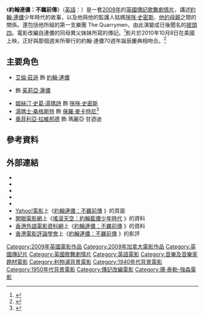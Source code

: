 {{noteTA
|T=zh-tw:搖滾天空：約翰藍儂少年時代; zh-hk:約翰連儂：不羈前傳; zh-mo:約翰連儂：不羈前傳;
|G1=Movie
|G2=Show
|1=zh-tw:搖滾天空：約翰藍儂少年時代; zh-hk:約翰連儂：不羈前傳; zh-mo:約翰連儂：不羈前傳;
}}

{{Infobox film
| name           = 約翰連儂：不羈前傳
| original_name  = {{lang|en|''Nowhere Boy''}}
| image          = Nowhere Boy 2009 (HK film poster).jpg
| alt            =
| caption        = 電影海報
| director       = [[薩姆·泰勒-約翰遜|薩姆·泰勒-伍德]]
| producer       = {{Plainlist|
* Robert Bernstein
* {{tsl|en|Douglas Rae (TV executive)|杜格拉斯·拉爾}}}}
| screenplay     = {{tsl|en|Matt Greenhalgh|麥特·葛林賀}}
| based on       = 
| starring       = {{Plainlist|
* [[艾倫·莊遜|艾倫·莊遜]]
* [[湯瑪士·桑格斯特|湯瑪士·桑格斯特]]
* [[姬絲汀·史葛·湯瑪絲|姬絲汀·史葛·湯瑪詩]]
* {{tsl|en|Anne-Marie Duff|安妮-瑪麗·杜芙}}}}
| music          = {{Plainlist|
* Alison Goldfrapp
* Will Gregory}}
| cinematography = [[薜密斯·麥加域|薜密斯·麥加域]]<ref name="dailymail-thomas" />
| editing        = Lisa Gunning
| production companies = {{Plainlist|
* Ecosse Films
* [[Film4|Film4]]
* HanWay Films
* UK Film Council}}
| distributor    = {{Plainlist|
* Icon Productions {{small|(英國)}}
* [[溫斯坦影業|溫斯坦影業]] {{small|(美國)}}}}
| released       = {{Film date|2009|10|29|[[倫敦影展|倫敦]]|2009|12|26}}
| runtime        = 97分鐘<!--Theatrical runtime: 97:36--><ref>{{cite web | url=http://bbfc.co.uk/releases/nowhere-boy-2009-0 | title=''NOWHERE BOY'' (15) | work=[[British_Board_of_Film_Classification|British Board of Film Classification]] | date=2009-11-12 | accessdate=2015-02-02 | archive-date=2015-02-03 | archive-url=https://web.archive.org/web/20150203021109/http://bbfc.co.uk/releases/nowhere-boy-2009-0 | dead-url=no }}</ref>
| country        = {{UK}}<br />{{CAN}}
| language       = [[英語|英語]]
| budget         = [[英鎊|₤]]1,235,500<ref name="grant-bbc">{{cite news|url=http://news.bbc.co.uk/2/hi/entertainment/7513589.stm|title=Lennon childhood film gets grant|date=2008-07-18|publisher=[[BBC_News_Online|BBC News Online]]|accessdate=2009-03-05|archive-date=2021-01-15|archive-url=https://web.archive.org/web/20210115155005/http://news.bbc.co.uk/2/hi/entertainment/7513589.stm|dead-url=no}}</ref><ref name="uk-film-council-funding">{{cite news|url=http://www.ukfilmcouncil.org.uk/news?show=15182&page=1&step=10|title=Urban western Harry Brown, Lennon biopic Nowhere Boy and psychological thriller 1939 receive UKFC Lottery funding|date=2009-02-10|publisher=UK Film Council|accessdate=2009-03-06|archive-date=2011-06-09|archive-url=https://web.archive.org/web/20110609204408/http://www.ukfilmcouncil.org.uk/news?show=15182&page=1&step=10|dead-url=yes}}</ref>
| gross          = [[USD|$]]6,413,733<ref>{{cite web | url=http://www.boxofficemojo.com/movies/?id=nowhereboy.htm | title=Nowhere Boy (2010) | work=[[Box_Office_Mojo|Box Office Mojo]] | publisher=[[Internet_Movie_Database|Internet Movie Database]] | date=2010-12-10 | accessdate=2015-02-02 | archive-date=2019-09-29 | archive-url=https://web.archive.org/web/20190929202603/https://www.boxofficemojo.com/movies/?id=nowhereboy.htm | dead-url=no }}</ref>
| tw_name       = 搖滾天空：約翰藍儂少年時代
| hk_name       = 約翰連儂：不羈前傳
| mo_name      = 約翰連儂：不羈前傳<ref>{{cite web|url=http://news.qoos.com/%E3%80%8A%E7%B4%84%E7%BF%B0%E9%80%A3%E5%84%82%EF%BC%9A%E4%B8%8D%E7%BE%88%E5%89%8D%E5%82%B3%E3%80%8B-1086474.html|title=《約翰連儂：不羈前傳》|access-date=2017-02-19|archive-date=2017-02-20|archive-url=https://web.archive.org/web/20170220094538/http://news.qoos.com/%E3%80%8A%E7%B4%84%E7%BF%B0%E9%80%A3%E5%84%82%EF%BC%9A%E4%B8%8D%E7%BE%88%E5%89%8D%E5%82%B3%E3%80%8B-1086474.html|dead-url=no}} [[Qoos|Qoos 新聞]]</ref>
}}
{{Portal box|電影|英國}}

《'''約翰連儂：不羈前傳'''》（[[英語|英語]]：{{lang|en|''Nowhere Boy''}}）是一套[[2009年電影|2009年]]的[[英國電影|英國]][[傳記片|傳記]][[歌舞片|歌舞]][[劇情片|劇情片]]，講述[[約翰·連儂|約翰·連儂]]少年時代的故事，以及他與他的監護人姑媽[[咪咪·史密斯|咪咪·史密斯]]、[[茱莉亞·列儂|他的母親]]之間的關係。還包括他所組的第一支樂團 The Quarrymen，由此演變成日後聞名的[[披頭四|披頭四]]。電影改編自連儂的同母異父妹妹{{tsl|en|Julia Baird|茱莉亞·貝德}}所寫的傳記。<ref name="guardian-imagine">{{cite news|url=http://www.guardian.co.uk/film/2008/jul/18/johnlennon.thebeatles|title=Imagine John Lennon's childhood: Nowhere Boy heads for big screen|last=Adetunji|first=Jo|date=2008-07-18|work=[[The_Guardian|The Guardian]]|accessdate=2009-03-05|location=London|archive-date=2012-01-03|archive-url=https://web.archive.org/web/20120103081115/http://www.guardian.co.uk/film/2008/jul/18/johnlennon.thebeatles|dead-url=no}}</ref>影片於2010年10月8日在美國上映，正好與那個週末所舉行的約翰·連儂70週年誕辰慶典相吻合。<ref>{{cite web|url=https://www.youtube.com/watch?v=OOZ1hF5CkpA|title=Nowhere Boy NEW! Official USA Trailer (2010)|publisher=[[YouTube|YouTube]]|date=2010-07-02|accessdate=2010-07-04|archive-date=2020-12-02|archive-url=https://web.archive.org/web/20201202044943/https://www.youtube.com/watch?v=OOZ1hF5CkpA|dead-url=no}}</ref>

== 主要角色 ==
* [[艾倫·莊遜|艾倫·莊遜]] 飾 [[約翰·連儂|約翰·連儂]]
* {{tsl|en|Anne-Marie Duff|安妮-瑪麗·杜芙}} 飾 [[茱莉亞·列儂|茱莉亞·蓮儂]]
* [[姬絲汀·史葛·湯瑪絲|姬絲汀·史葛·湯瑪詩]] 飾 [[咪咪·史密斯|咪咪·史密斯]]
* [[湯瑪士·桑格斯特|湯瑪士·桑格斯特]] 飾 [[保羅·麥卡特尼|保羅·麥卡特尼]]<ref name="dailymail-thomas">{{cite news|url=http://www.dailymail.co.uk/tvshowbiz/article-1144124/BAZ-BAMIGBOYE-Wouldnt-luvverly-Keira-Knightley-line-play-Eliza-Doolittle-new-film.html?ITO=1490|title=When it comes to the young Beatles, all you need is Thomas|date=2009-02-13|work=[[Daily_Mail|Daily Mail]]|accessdate=2009-03-05|location=London|first=Baz|last=Bamigboye|archive-date=2012-03-24|archive-url=https://www.webcitation.org/66PPRTu4t?url=http://www.dailymail.co.uk/tvshowbiz/article-1144124/BAZ-BAMIGBOYE-Wouldnt-luvverly-Keira-Knightley-line-play-Eliza-Doolittle-new-film.html?ITO=1490|dead-url=no}}</ref>
* [[奧菲利亞·拉維邦德|奧菲利亞·拉維邦德]] 飾 瑪麗亞·甘迺迪

== 參考資料 ==
{{reflist}}

==外部連結==
* {{IMDb title|1266029|約翰連儂：不羈前傳}}
* {{Amg movie|483329|約翰連儂：不羈前傳}}
* {{mojo title|nowhereboy|約翰連儂：不羈前傳}}
* {{rotten-tomatoes|nowhere_boy|約翰連儂：不羈前傳}}
* {{metacritic film|nowhere-boy|約翰連儂：不羈前傳}}
* [[雅虎香港|Yahoo!電影]]上《[https://movie.yahoo-leisure.hk/movie/details/16004 約翰連儂：不羈前傳] {{Wayback|url=https://movie.yahoo-leisure.hk/movie/details/16004 |date=20190920001723 }}》的頁面 {{zh-hk}}
* [[開眼電影網|開眼電影網]]上《[http://app2.atmovies.com.tw/film/fnen11266029/ 搖滾天空：約翰藍儂少年時代] {{Wayback|url=http://app2.atmovies.com.tw/film/fnen11266029/ |date=20200921134449 }}》的資料 {{zh-tw}}
* [[香港外語電影資料網|香港外語電影資料網]]上《[http://playitagain.info/site/2011/nowhere-boy/ 約翰連儂：不羈前傳] {{Wayback|url=http://playitagain.info/site/2011/nowhere-boy/ |date=20190916124613 }}》的資料 {{zh-hk}}
* [[香港電影評論學會|香港電影評論學會]]上《[http://www.filmcritics.org.hk/film-review/node/2015/08/12/%E3%80%8A%E7%B4%84%E7%BF%B0%E9%80%A3%E5%84%82%EF%BC%9A%E4%B8%8D%E7%BE%88%E5%89%8D%E5%82%B3%E3%80%8B-%E5%A4%A9%E6%89%8D%E6%98%AF%E9%80%99%E6%A8%A3%E8%82%B2%E6%88%90%E7%9A%84 約翰連儂：不羈前傳] {{Wayback|url=http://www.filmcritics.org.hk/film-review/node/2015/08/12/%E3%80%8A%E7%B4%84%E7%BF%B0%E9%80%A3%E5%84%82%EF%BC%9A%E4%B8%8D%E7%BE%88%E5%89%8D%E5%82%B3%E3%80%8B-%E5%A4%A9%E6%89%8D%E6%98%AF%E9%80%99%E6%A8%A3%E8%82%B2%E6%88%90%E7%9A%84 |date=20191010023236 }}》的影評 {{zh-hk}}

{{Sam Taylor-Johnson}}
{{DEFAULTSORT:Nowhere Boy}}
[[Category:2009年英國電影作品|Category:2009年英國電影作品]]
[[Category:2009年加拿大電影作品|Category:2009年加拿大電影作品]]
[[Category:英國傳記片|Category:英國傳記片]]
[[Category:英國歌舞劇情片|Category:英國歌舞劇情片]]
[[Category:英語電影|Category:英語電影]]
[[Category:音樂及音樂家題材電影|Category:音樂及音樂家題材電影]]
[[Category:利物浦背景電影|Category:利物浦背景電影]]
[[Category:1940年代背景電影|Category:1940年代背景電影]]
[[Category:1950年代背景電影|Category:1950年代背景電影]]
[[Category:傳記改編電影|Category:傳記改編電影]]
[[Category:珊·泰勒-強森電影|Category:珊·泰勒-強森電影]]